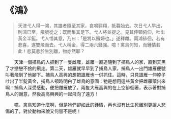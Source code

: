 # 《鴻》

> 天津弋人得一鴻，其雄者隨至其家，哀鳴翱翔，抵暮始去。次日弋人早出，則鴻已至，飛號從之；既而集其足下。弋人將並捉之。見其伸頸俯仰，吐出黃金半鋌。弋人悟其意，乃曰：「是將以贖婦也。」遂釋雌。兩鴻徘徊，若有悲喜，遂雙飛而去。弋人稱金，得二兩六錢強。噫！禽鳥何知，而鍾情若此！悲莫悲於生別離，物亦然耶？

&emsp;&emsp;天津一個捕鳥的人抓到了一隻雌雁，雄雁一直追隨到了捕鳥人的家，直到天黑了才戀戀不捨的飛走。第二天，雄雁就早早到了捕鳥人家，捕鳥人一出門雄雁便號叫著飛到了他腳下。捕鳥人高興的想把雄雁也一併抓住。這時，只見雄雁一伸脖子吐出了半錠黃金，捕鳥人頓時明白了雄鳥的意圖：牠是想用這些黃金把雌雁贖出來啊！捕鳥人深受感動，便把雌雁放了。兩隻大雁高興的在上空徘徊著，表示著對捕鳥人的謝意，然後高高興興的一起飛向了遠方！

&emsp;&emsp;噫，禽鳥知道什麼啊，但是牠們卻如此的鍾情，再也沒有比生死離別更讓人悲傷的了，對於動物來說又何嘗不是呢！

